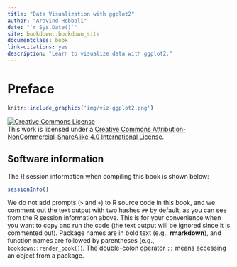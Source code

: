 ```yaml
--- 
title: "Data Visualization with ggplot2"
author: "Aravind Hebbali"
date: "`r Sys.Date()`"
site: bookdown::bookdown_site
documentclass: book
link-citations: yes
description: "Learn to visualize data with ggplot2."
---
```


# Preface {-}

```r
knitr::include_graphics('img/viz-ggplot2.png')
```

<a rel="license" href="http://creativecommons.org/licenses/by-nc-sa/4.0/"><img alt="Creative Commons License" style="border-width:0" src="https://i.creativecommons.org/l/by-nc-sa/4.0/88x31.png" /></a><br />This work is licensed under a <a rel="license" href="http://creativecommons.org/licenses/by-nc-sa/4.0/">Creative Commons Attribution-NonCommercial-ShareAlike 4.0 International License</a>.

## Software information {-}

The R session information when compiling this book is shown below:

```r
sessionInfo()
```

We do not add prompts (`>` and `+`) to R source code in this book, and we comment out the text output with two hashes `##` by default, as you can see from the R session information above. This is for your convenience when you want to copy and run the code (the text output will be ignored since it is commented out). Package names are in bold text (e.g., **rmarkdown**), and function names are followed by parentheses (e.g., `bookdown::render_book()`). The double-colon operator `::` means accessing an object from a package. 